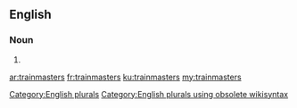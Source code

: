 ==English==

===Noun===
{{head|en}}

# {{plural of|trainmaster}}

[[Category:English plurals]][[Category:English plurals using obsolete wikisyntax]]

[[ar:trainmasters]]
[[fr:trainmasters]]
[[ku:trainmasters]]
[[my:trainmasters]]
